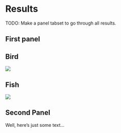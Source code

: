 # Results

TODO: Make a panel tabset to go through all results.

::: {.panel-tabset}

## First panel

::: {.panel-tabset}

## Bird

![](https://upload.wikimedia.org/wikipedia/commons/4/45/Eopsaltria_australis_-_Mogo_Campground.jpg)

## Fish

![](https://upload.wikimedia.org/wikipedia/commons/thumb/2/23/Europ%C3%A4ischer_Hecht.jpg/2880px-Europ%C3%A4ischer_Hecht.jpg)

::: 

## Second Panel

Well, here's just some text...

:::